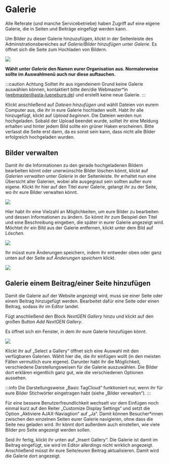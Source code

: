# Galerie

Alle Referate (und manche Servicebetriebe) haben Zugriff auf eine eigene Galerie, die in Seiten und Beiträge eingefügt werden kann.

Um Bilder zu dieser Galerie hinzuzufügen, klickt in der Seitenleiste des Administrationsbereiches auf *Galerie/Bilder hinzufügen* unter *Galerie*. Es öffnet sich die Seite zum Hochladen von Bildern.

![](/img/guide-pics/image31.png)

**Wählt unter *Galerie* den Namen eurer Organisation aus. Normalerweise sollte im Auswahlmenü auch nur diese auftauchen.**

:::caution Achtung
Solltet ihr aus irgendeinem Grund keine Galerie auswählen können, kontaktiert bitte den/die Webmaster*in (webmaster@asta-lueneburg.de) und erstellt keine neue Galerie.
:::

Klickt anschließend auf *Dateien hinzufügen* und wählt Dateien von eurem Computer aus, die ihr in eure Galerie hochladen wollt. Habt ihr alle hinzugefügt, klickt auf *Upload beginnen*. Die Dateien werden nun hochgeladen. Sobald der Upload beendet wurde, solltet ihr eine Meldung erhalten und hinter jedem Bild sollte ein grüner Haken erscheinen. Bitte verlasst die Seite erst dann, da es sonst sein kann, dass nicht alle Bilder erfolgreich hochgeladen wurden.

## Bilder verwalten

Damit ihr die Informationen zu den gerade hochgeladenen Bildern bearbeiten könnt oder unerwünschte Bilder löschen könnt, klickt auf *Galerien verwalten* unter *Galerie* in der Seitenleiste. Ihr erhaltet nun eine Übersicht aller Galerien, wobei alle ausgegraut sein sollten außer eure eigene. Klickt ihr hier auf den Titel eurer Galerie, gelangt ihr zu der Seite, wo ihr eure Bilder verwalten könnt.

![](/img/guide-pics/image32.png)

Hier habt ihr eine Vielzahl an Möglichkeiten, um eure Bilder zu bearbeiten und dessen Informationen zu ändern. So könnt ihr zum Beispiel den Titel und eine Beschreibung eingeben, die später in eurer Galerie angezeigt wird. Möchtet ihr ein Bild aus der Galerie entfernen, klickt unter dem Bild auf *Löschen*.

![](/img/guide-pics/image33.png)

Ihr müsst eure Änderungen speichern, indem ihr entweder oben oder ganz unten auf der Seite auf *Änderungen speichern* klickt.

![](/img/guide-pics/image34.png)

## Galerie einem Beitrag/einer Seite hinzufügen
Damit die Galerie auf der Website angezeigt wird, muss sie einer Seite oder einem Beitrag hinzugefügt werden. Bearbeitet dafür eine Seite oder einen Beitrag, sodass ihr im Editor landet.

Fügt anschließend den Block *NextGEN Gallery* hinzu und klickt auf den großen Button *Add NextGEN Gallery*.

Es öffnet sich ein Fenster, in dem ihr eure Galerie hinzufügen könnt.

![](/img/guide-pics/image35.png)

Klickt ihr auf „Select a Gallery“ öffnet sich eine Auswahl mit den verfügbaren Galerien. Wählt hier die, die ihr einfügen wollt (in den meisten Fällen vermutlich eure eigene). Darunter habt ihr die Möglichkeit, verschiedene Darstellungsweisen für die Galerie auszuwählen. Die Bilder dort erklären eigentlich ganz gut, wie die verschiedenen Optionen aussehen.

:::info
Die Darstellungsweise „Basic TagCloud“ funktioniert nur, wenn ihr für eure Bilder Stichwörter eingetragen habt (siehe „Bilder verwalten“).
:::

Für eine bessere Benutzerfreundlichkeit wechselt vor dem Einfügen noch einmal kurz auf den Reiter „Customize Display Settings“ und setzt die Option „Aktiviere AJAX-Naviagtion“ auf „Ja“. Damit können Besucher*innen zwischen den einzelnen Seiten eurer Galerie navigieren, ohne dass die Seite neu geladen wird. Ihr könnt dort außerdem auch einstellen, wie viele Bilder pro Seite angezeigt werden sollen.

Seid ihr fertig, klickt ihr unten auf „Insert Gallery“. Die Galerie ist damit im Beitrag eingefügt, sie wird im Editor allerdings nicht wirklich angezeigt. Anschließend müsst ihr eure Seite/euren Beitrag aktualisieren. Damit wird die Galerie dort angezeigt.